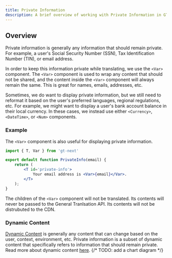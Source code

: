 ```yaml
---
title: Private Information
description: A brief overview of working with Private Information in GT.
---
```

## Overview
Private information is generally any information that should remain private.
For example, a user's Social Security Number (SSN), Tax Identification Number (TIN), or email address.

In order to keep this information private while translating, we use the `<Var>` component.
The `<Var>` component is used to wrap any content that should not be shared,
and the content inside the `<Var>` component will always remain the same.
This is great for names, emails, addresses, etc.

Sometimes, we do want to display private information, but we still need to reformat it based on the user's preferred languages, regional regulations, etc.
For example, we might want to display a user's bank account balance in their local currency.
In these cases, we instead use either `<Currency>`, `<DateTime>`, or `<Num>` components.


### Example
The `<Var>` component is also useful for displaying private information.

```jsx title="PrivateInfo.jsx" copy
import { T, Var } from 'gt-next'

export default function PrivateInfo(email) {
    return (
        <T id='private-info'>
            Your email address is <Var>{email}</Var>.
        </T>
    );
}
```
The children of the `<Var>` component will not be translated.
Its contents will never be passed to the General Tranlsation API.
Its contents will not be distrubuted to the CDN.

### Dynamic Content
[Dynamic Content](/docs/oldnext/keyConcepts/dynamicContent) is generally any content that can change based on the user, context, environment, etc.
Private information is a subset of dynamic content that specifically refers to information that should remain private.
Read more about dynamic content [here](/docs/oldnext/keyConcepts/dynamicContent).
{/* TODO: add a chart diagram */}
